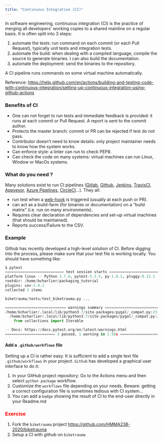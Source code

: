 ```yaml
---
title: "Continuous Integration (CI)"
---
```


In software engineering, continuous integration (CI) is the practice of merging all developers' working copies to a shared mainline on a regular basis. It is often split into 3 steps:

1. automate the tests: run command on each commit (or each Pull Request), typically unit tests and integration tests.
2. automate the build: when dealing with a compiled language, compile the source to generate binaries. I can also build the documentation.
3. automate the deployment: send the binaries to the repository.

A CI pipeline runs commands on some virtual machine automatically.

Reference: <https://help.github.com/en/actions/building-and-testing-code-with-continuous-integration/setting-up-continuous-integration-using-github-actions>

### Benefits of CI

- One can not forget to run tests and immediate feedback is provided: it runs at each commit or Pull Request. A report is sent to the commit author.
- Protects the master branch: commit or PR can be rejected if test do not pass.
- Contributor doesn't need to know details: only project maintainer needs to know how the system works.
- Can enforce style: a linter can run to check PEP8.
- Can check the code on many systems: virtual machines can run Linux, Window or MacOs systems.

### What do you need ?

Many solutions exist to run CI pipelines ([Gitlab](https://docs.gitlab.com/ee/ci/), [Github](https://help.github.com/en/actions/building-and-testing-code-with-continuous-integration/about-continuous-integration), [Jenkins](https://jenkins.io/), [TravisCI](https://travis-ci.org/), [Appveyor](https://www.appveyor.com/), [Azure Pipelines](https://azure.microsoft.com/fr-fr/services/devops/pipelines/), [CircleCI](https://circleci.com/)...). They all:

- run test when a [web-hook](https://en.wikipedia.org/wiki/Webhook) is triggered (usually at each push or PR).
- can act as a build-farm (for binaries or documentation) on a "build matrix" (i.e. run on many environments).
- Requires clear declaration of dependencies and set-up virtual machines (that should be maintained).
- Reports success/Failure to the CSV.

### Example

Github has recently developed a high-level solution of CI. Before digging into the process, please make sure that your test file is working locally. You should have something like:

```python
$ pytest
=========================== test session starts ============================
platform linux -- Python 3.7.6, pytest-5.3.5, py-1.8.1, pluggy-0.13.1
rootdir: /home/bcharlier/packaging_tutorial
plugins: cov-2.8.1
collected 3 items

biketrauma/tests/test_biketrauma.py ...                                  [100%]

============================ warnings summary ==============================
/home/bcharlier/.local/lib/python3.7/site-packages/pygal/_compat.py:23
  /home/bcharlier/.local/lib/python3.7/site-packages/pygal/_compat.py:23: DeprecationWarning: Using or importing the ABCs from 'collections' instead of from 'collections.abc' is deprecated since Python 3.3,and in 3.9 it will stop working
    from collections import Iterable

-- Docs: https://docs.pytest.org/en/latest/warnings.html
======================= 3 passed, 1 warning in 1.56s ======================

```

#### Add a `.github/workflows` file

Setting up a CI is rather easy. It is sufficient to add a single text file `.github/workflows` in your project. `Github` has developed a graphical user interface to do it:

1. In your GitHub project repository: Go to the Actions menu and then select `python package` workflow.
2. Customize the `workflows` file depending on your needs. Beware: getting a correct configuration file is sometimes tedious with CI system...
3. You can add a `badge` showing the result of CI to the end-user directly in your Readme.md

### <font color='red'>Exercise</font>

1. Fork the `biketrauma` project <https://github.com/HMMA238-2020/biketrauma>
2. Setup a CI with github on `biketrauma`
